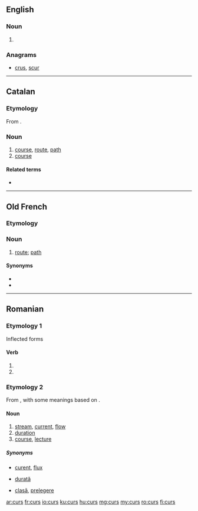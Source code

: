 ==English==

===Noun===
{{head|en}}

# {{plural of|cur}}

===Anagrams===
* [[crus#English|crus]], [[scur#English|scur]]

----

==Catalan==

===Etymology===
From {{etyl|la|ca}} {{term|cursus|lang=la}}.

===Noun===
{{ca-noun|m}}

# [[course]], [[route]], [[path]]
# [[course]] {{gloss|learning program}}

====Related terms====
* {{l|ca|cursar}}

----

==Old French==

===Etymology===
{{etyl|la|fro}} {{term|cursus|lang=la}}

===Noun===
{{fro-noun|m}}

# [[route]]; [[path]]

====Synonyms====
* {{l/fro|rute}}
* {{l/fro|veie}}

----

==Romanian==

===Etymology 1===
Inflected forms

====Verb====
{{head|ro|verb}}

# {{past participle of|curge|lang=ro}}
# {{past participle of|cure|lang=ro}}

===Etymology 2===
From {{etyl|la|ro}} {{term|cursus|lang=la}}, with some meanings based on {{etyl|fr|ro}} {{term|cours|lang=fr}}.

====Noun====
{{ro-noun|n|cursuri}}

# [[stream]], [[current]], [[flow]]
# [[duration]]
# [[course]], [[lecture]]

=====Synonyms=====
* {{sense|stream|current}} [[curent]], [[flux]]
* {{sense|duration}} [[durată]]
* {{sense|course}} [[clasă]], [[prelegere]]

[[ar:curs]]
[[fr:curs]]
[[io:curs]]
[[ku:curs]]
[[hu:curs]]
[[mg:curs]]
[[my:curs]]
[[ro:curs]]
[[fi:curs]]